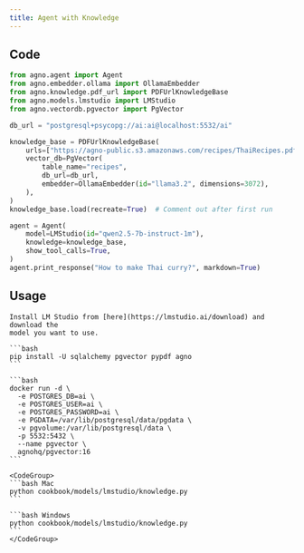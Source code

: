 ```yaml
---
title: Agent with Knowledge
---
```


## Code

```python cookbook/models/lmstudio/knowledge.py
from agno.agent import Agent
from agno.embedder.ollama import OllamaEmbedder
from agno.knowledge.pdf_url import PDFUrlKnowledgeBase
from agno.models.lmstudio import LMStudio
from agno.vectordb.pgvector import PgVector

db_url = "postgresql+psycopg://ai:ai@localhost:5532/ai"

knowledge_base = PDFUrlKnowledgeBase(
    urls=["https://agno-public.s3.amazonaws.com/recipes/ThaiRecipes.pdf"],
    vector_db=PgVector(
        table_name="recipes",
        db_url=db_url,
        embedder=OllamaEmbedder(id="llama3.2", dimensions=3072),
    ),
)
knowledge_base.load(recreate=True)  # Comment out after first run

agent = Agent(
    model=LMStudio(id="qwen2.5-7b-instruct-1m"),
    knowledge=knowledge_base,
    show_tool_calls=True,
)
agent.print_response("How to make Thai curry?", markdown=True)
```

## Usage

<Steps>
  <Snippet file="create-venv-step.mdx" />

  <Step title="Install LM Studio">

    Install LM Studio from [here](https://lmstudio.ai/download) and download the
    model you want to use.

  </Step>

  <Step title="Install libraries">

    ```bash
    pip install -U sqlalchemy pgvector pypdf agno
    ```

  </Step>

  <Step title="Run PgVector">

    ```bash
    docker run -d \
      -e POSTGRES_DB=ai \
      -e POSTGRES_USER=ai \
      -e POSTGRES_PASSWORD=ai \
      -e PGDATA=/var/lib/postgresql/data/pgdata \
      -v pgvolume:/var/lib/postgresql/data \
      -p 5532:5432 \
      --name pgvector \
      agnohq/pgvector:16
    ```

  </Step>

  <Step title="Run Agent">

    <CodeGroup>
    ```bash Mac
    python cookbook/models/lmstudio/knowledge.py
    ```

    ```bash Windows
    python cookbook/models/lmstudio/knowledge.py
    ```
    </CodeGroup>

  </Step>
</Steps>
